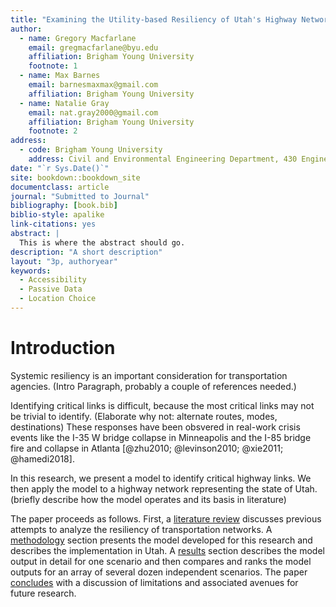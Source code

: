 ```yaml
---
title: "Examining the Utility-based Resiliency of Utah's Highway Network"
author:
  - name: Gregory Macfarlane
    email: gregmacfarlane@byu.edu
    affiliation: Brigham Young University
    footnote: 1
  - name: Max Barnes
    email: barnesmaxmax@gmail.com
    affiliation: Brigham Young University
  - name: Natalie Gray
    email: nat.gray2000@gmail.com
    affiliation: Brigham Young University
    footnote: 2
address:
  - code: Brigham Young University
    address: Civil and Environmental Engineering Department, 430 Engineering Building, Provo, Utah 84602
date: "`r Sys.Date()`"
site: bookdown::bookdown_site
documentclass: article
journal: "Submitted to Journal"
bibliography: [book.bib]
biblio-style: apalike
link-citations: yes
abstract: |
  This is where the abstract should go.
description: "A short description"
layout: "3p, authoryear"
keywords:
  - Accessibility
  - Passive Data
  - Location Choice
---
```


# Introduction {#intro}

Systemic resiliency is an important consideration for transportation agencies.
(Intro Paragraph, probably a couple of references needed.)

Identifying critical links is difficult, because the most critical links may not
be trivial to identify. (Elaborate why not: alternate routes, modes, destinations)
These responses have been obsvered in real-work crisis events like the I-35 W bridge 
collapse in Minneapolis and the I-85 bridge fire and collapse in Atlanta 
[@zhu2010; @levinson2010; @xie2011; @hamedi2018].

In this research, we present a model to identify critical highway links. We then
apply the model to a highway network representing the state of Utah. (briefly
describe how the model operates and its basis in literature)

The paper proceeds as follows. First, a [literature review](#litreview) discusses
previous attempts to analyze the resiliency of transportation networks. A
[methodology](#methodology) section presents the model developed for this
research and describes the implementation in Utah. A [results](#results) section
describes the model output in detail for one scenario and then compares and ranks
the model outputs for an array of several dozen independent scenarios. The paper
[concludes](#conclusion) with a discussion of limitations and associated avenues 
for future research.


  